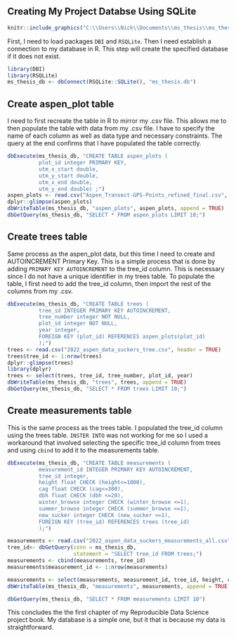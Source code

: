## Creating My Project Databse Using SQLite

```r
knitr::include_graphics("C:\\Users\\Nick\\Documents\\ms_thesis\\ms_thesis_book\\bergeron_ms_thesis_book\\bergeron_ms_thesis_database_diagram.png")
```
First, I need to load packages `DBI` and `RSQLite`. Then I need establish a connection to my database in R. This step will create the specified database if it does not exist.

```r
library(DBI)
library(RSQLite)
ms_thesis_db <- dbConnect(RSQLite::SQLite(), "ms_thesis.db") 
```

## Create aspen_plot table
I need to first recreate the table in R to mirror my .csv file. This allows me to then populate the table with data from my .csv file. I have to specify the name of each column as well as data type and necessary constraints. The query at the end confirms that I have populated the table correctly.

```r
dbExecute(ms_thesis_db, "CREATE TABLE aspen_plots (
          plot_id integer PRIMARY KEY,
          utm_x_start double,
          utm_y_start double,
          utm_x_end double,
          utm_y_end double) ;")
aspen_plots <- read.csv("Aspen_Transect-GPS-Points_refined_final.csv", header = T)
dplyr::glimpse(aspen_plots)
dbWriteTable(ms_thesis_db, "aspen_plots", aspen_plots, append = TRUE)
dbGetQuery(ms_thesis_db, "SELECT * FROM aspen_plots LIMIT 10;") 

```

## Create trees table
Same process as the aspen_plot data, but this time I need to create and AUTOINCREMENT Primary Key. This is a simple process that is done by adding `PRIMARY KEY AUTOINCREMENT` to the tree_id column. This is necessary since I do not have a unique identifier in my trees table. To populate the table, I first need to add the tree_id column, then import the rest of the columns from my .csv.
```r
dbExecute(ms_thesis_db, "CREATE TABLE trees (
          tree_id INTEGER PRIMARY KEY AUTOINCREMENT,
          tree_number integer NOT NULL,
          plot_id integer NOT NULL,
          year integer,
          FOREIGN KEY (plot_id) REFERENCES aspen_plots(plot_id)
          );")
trees <- read.csv("2022_aspen_data_suckers_tree.csv", header = TRUE)
trees$tree_id <- 1:nrow(trees)
dplyr::glimpse(trees)
library(dplyr)
trees <- select(trees, tree_id, tree_number, plot_id, year)
dbWriteTable(ms_thesis_db, "trees", trees, append = TRUE)
dbGetQuery(ms_thesis_db, "SELECT * FROM trees LIMIT 10;")
```

## Create measurements table
This is the same process as the trees table. I populated the tree_id column using the trees table. `INSTER INTO` was not working for me so I used a workaround that involved selecting the specific tree_id column from trees and using `cbind` to add it to the measurements table. 
```r
dbExecute(ms_thesis_db, "CREATE TABLE measurements (
          measurement_id INTEGER PRIMARY KEY AUTOINCREMENT,
          tree_id integer,
          height float CHECK (height<=1000),
          cag float CHECK (cag<=300),
          dbh float CHECK (dbh <=20),
          winter_browse integer CHECK (winter_browse <=1),
          summer_browse integer CHECK (summer_browse <=1),
          new_sucker integer CHECK (new_sucker <=1),
          FOREIGN KEY (tree_id) REFERENCES trees (tree_id)
          );")

measurements <- read.csv("2022_aspen_data_suckers_measurements_all.csv", header = TRUE)          
tree_id<- dbGetQuery(conn = ms_thesis_db, 
                     statement = "SELECT tree_id FROM trees;")
measurements <- cbind(measurements, tree_id)
measurements$measurement_id <- 1:nrow(measurements) 

measurements <- select(measurements, measurement_id, tree_id, height, cag, dbh,winter_browse, summer_browse, new_sucker)
dbWriteTable(ms_thesis_db, "measurements", measurements, append = TRUE)

dbGetQuery(ms_thesis_db, "SELECT * FROM measurements LIMIT 10")

```

This concludes the the first chapter of my Reproducible Data Science project book. My database is a simple one, but it that is because my data is straightforward. 


